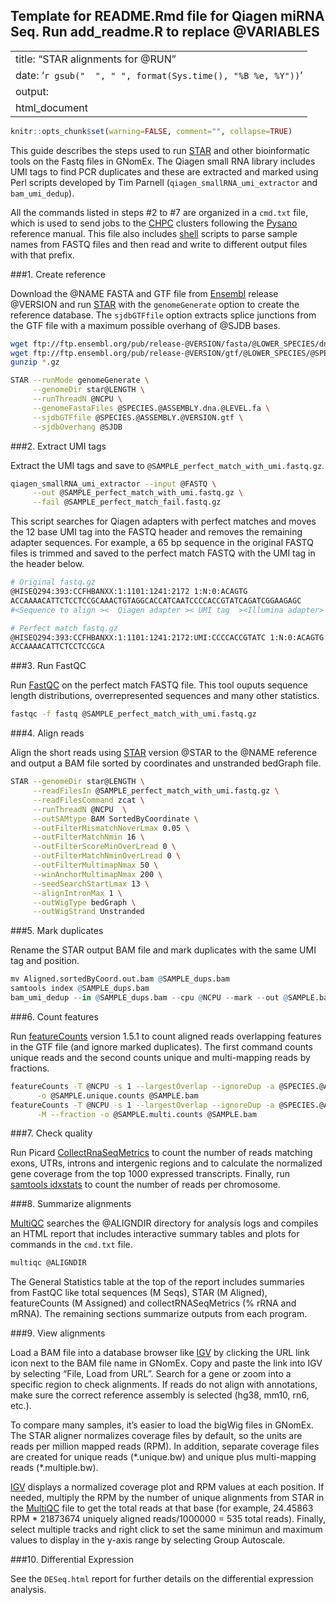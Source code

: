 ## Template for README.Rmd file for Qiagen miRNA Seq.  Run add_readme.R to replace @VARIABLES

---
title: "STAR alignments for @RUN"
date: '`r gsub("  ", " ", format(Sys.time(), "%B %e, %Y"))`'
output:
  html_document
---

```r
knitr::opts_chunk$set(warning=FALSE, comment="", collapse=TRUE)
```

This guide describes the steps used to run [STAR] and other bioinformatic tools
on the Fastq files in GNomEx.  The Qiagen small RNA library includes UMI tags to
find PCR duplicates and these are extracted and marked using Perl scripts
developed by Tim Parnell (`qiagen_smallRNA_umi_extractor` and `bam_umi_dedup`).

All the commands listed in steps #2 to #7 are organized in a `cmd.txt` file,  which
is used to send jobs to the [CHPC] clusters following the [Pysano] reference
manual.  This file also includes [shell] scripts to parse sample names from
FASTQ files and then read and write to different output files with that prefix.

###1. Create reference

Download the @NAME FASTA and GTF file from [Ensembl] release @VERSION and
run [STAR] with the `genomeGenerate` option to create the reference database.
The `sjdbGTFfile` option extracts splice junctions from the GTF file with a
maximum possible overhang of @SJDB bases.

```bash
wget ftp://ftp.ensembl.org/pub/release-@VERSION/fasta/@LOWER_SPECIES/dna/@SPECIES.@ASSEMBLY.dna.@LEVEL.fa.gz
wget ftp://ftp.ensembl.org/pub/release-@VERSION/gtf/@LOWER_SPECIES/@SPECIES.@ASSEMBLY.@VERSION.gtf.gz
gunzip *.gz

STAR --runMode genomeGenerate \
     --genomeDir star@LENGTH \
     --runThreadN @NCPU \
     --genomeFastaFiles @SPECIES.@ASSEMBLY.dna.@LEVEL.fa \
     --sjdbGTFfile @SPECIES.@ASSEMBLY.@VERSION.gtf \
     --sjdbOverhang @SJDB
```


###2. Extract UMI tags

Extract the UMI tags and save to `@SAMPLE_perfect_match_with_umi.fastq.gz`.

```bash
qiagen_smallRNA_umi_extractor --input @FASTQ \
     --out @SAMPLE_perfect_match_with_umi.fastq.gz \
     --fail @SAMPLE_perfect_match_fail.fastq.gz
```

This script searches for Qiagen adapters with perfect matches and moves
the 12 base UMI tag into the FASTQ header and removes the remaining adapter sequences.
For example, a 65 bp sequence in the original FASTQ files is trimmed and saved to the perfect match FASTQ
with the UMI tag in the header below.

```bash
# Original fastq.gz
@HISEQ294:393:CCFHBANXX:1:1101:1241:2172 1:N:0:ACAGTG
ACCAAAACATTCTCCTCCGCAAACTGTAGGCACCATCAATCCCCACCGTATCAGATCGGAAGAGC
#<Sequence to align ><  Qiagen adapter >< UMI tag  ><Illumina adapter>

# Perfect match fastq.gz
@HISEQ294:393:CCFHBANXX:1:1101:1241:2172:UMI:CCCCACCGTATC 1:N:0:ACAGTG
ACCAAAACATTCTCCTCCGCA
```


###3. Run FastQC

Run [FastQC] on the perfect match FASTQ file.  This tool ouputs sequence length distributions,
overrepresented sequences and many other statistics.

```bash
fastqc -f fastq @SAMPLE_perfect_match_with_umi.fastq.gz
```

###4. Align reads

Align the short reads using [STAR] version @STAR to the @NAME reference and output a BAM file
 sorted by coordinates and unstranded bedGraph file.

```bash
STAR --genomeDir star@LENGTH \
     --readFilesIn @SAMPLE_perfect_match_with_umi.fastq.gz \
     --readFilesCommand zcat \
     --runThreadN @NCPU  \
     --outSAMtype BAM SortedByCoordinate \
     --outFilterMismatchNoverLmax 0.05 \
     --outFilterMatchNmin 16 \
     --outFilterScoreMinOverLread 0 \
     --outFilterMatchNminOverLread 0 \
     --outFilterMultimapNmax 50 \
     --winAnchorMultimapNmax 200 \
     --seedSearchStartLmax 13 \
     --alignIntronMax 1 \
     --outWigType bedGraph \
     --outWigStrand Unstranded
```

###5. Mark duplicates

Rename the STAR output BAM file and mark duplicates with the same UMI tag and position.

```r
mv Aligned.sortedByCoord.out.bam @SAMPLE_dups.bam
samtools index @SAMPLE_dups.bam
bam_umi_dedup --in @SAMPLE_dups.bam --cpu @NCPU --mark --out @SAMPLE.bam
```


###6. Count features

Run [featureCounts] version 1.5.1 to count aligned reads overlapping features in
the GTF file (and ignore marked duplicates).   The first command counts unique
reads and the second counts unique and multi-mapping reads by fractions.

```bash
featureCounts -T @NCPU -s 1 --largestOverlap --ignoreDup -a @SPECIES.@ASSEMBLY.@VERSION.gtf \
      -o @SAMPLE.unique.counts @SAMPLE.bam
featureCounts -T @NCPU -s 1 --largestOverlap --ignoreDup -a @SPECIES.@ASSEMBLY.@VERSION.gtf \
      -M --fraction -o @SAMPLE.multi.counts @SAMPLE.bam
```

###7. Check quality

Run Picard [CollectRnaSeqMetrics] to count the number of reads matching exons,
UTRs, introns and intergenic regions and to calculate the normalized gene
coverage from the top 1000 expressed transcripts. Finally, run [samtools idxstats] to
count the number of reads per chromosome.

###8. Summarize alignments

[MultiQC] searches the @ALIGNDIR directory for analysis logs and compiles an
HTML report that includes interactive summary tables and plots for commands
in the `cmd.txt` file.

```bash
multiqc @ALIGNDIR
```

The General Statistics table at the top of the report includes summaries from
FastQC like total sequences (M Seqs), STAR (M Aligned), featureCounts (M
Assigned) and collectRNASeqMetrics (% rRNA and mRNA).   The remaining sections
summarize outputs from each program.

###9.  View alignments

Load a BAM file into a database browser like [IGV] by clicking the URL link icon
next to the BAM file name in GNomEx.   Copy and paste the link into IGV by
selecting "File, Load from URL".   Search for a gene or zoom into a specific
region to check alignments. If reads do not align with annotations, make sure
the correct reference assembly is selected (hg38, mm10, rn6, etc.).

To compare many samples, it's easier to load the bigWig files in GNomEx. The
STAR aligner normalizes coverage files by default, so the units are reads per
million mapped reads (RPM). In addition, separate coverage files are created for
unique reads (\*.unique.bw) and unique plus multi-mapping reads
(\*.multiple.bw).

[IGV] displays a normalized coverage plot and RPM values at each position.
If needed, multiply the RPM by the number of unique alignments from
STAR in the [MultiQC] file to get the total reads at that base (for example,
24.45863 RPM * 21873674 uniquely aligned reads/1000000 = 535 total reads).
Finally, select multiple tracks and right click to set the same minimun and
maximum values to display in the y-axis range by selecting Group Autoscale.

###10. Differential Expression

See the `DESeq.html` report for further details on the differential expression analysis.

<br>

[cutadapt]: http://cutadapt.readthedocs.io/en/stable/index.html
[STAR]: https://github.com/alexdobin/STAR
[Ensembl]: http://uswest.ensembl.org/info/data/ftp/index.html
[Pysano]: http://healthcare.utah.edu/huntsmancancerinstitute/research/shared-resources/center-managed/bioinformatics/pysano
[CHPC]: https://www.chpc.utah.edu/
[shell]: http://tldp.org/LDP/abs/html/index.html
[IGV]: http://software.broadinstitute.org/software/igv/
[featureCounts]: http://bioinf.wehi.edu.au/featureCounts/
[FastQC]: http://www.bioinformatics.babraham.ac.uk/projects/fastqc/
[CollectRnaSeqMetrics]: https://broadinstitute.github.io/picard/command-line-overview.html#CollectRnaSeqMetrics
[samtools idxstats]: http://www.htslib.org/
[MultiQC]: http://multiqc.info/
